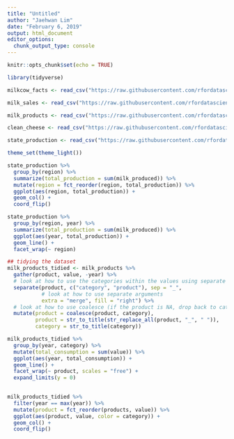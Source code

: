```yaml
---
title: "Untitled"
author: "Jaehwan Lim"
date: "February 6, 2019"
output: html_document
editor_options: 
  chunk_output_type: console
---
```


```r
knitr::opts_chunk$set(echo = TRUE)
```

```r
library(tidyverse)

milkcow_facts <- read_csv("https://raw.githubusercontent.com/rfordatascience/tidytuesday/master/data/2019/2019-01-29/milkcow_facts.csv")

milk_sales <- read_csv("https://raw.githubusercontent.com/rfordatascience/tidytuesday/master/data/2019/2019-01-29/fluid_milk_sales.csv")

milk_products <- read_csv("https://raw.githubusercontent.com/rfordatascience/tidytuesday/master/data/2019/2019-01-29/milk_products_facts.csv")

clean_cheese <- read_csv("https://raw.githubusercontent.com/rfordatascience/tidytuesday/master/data/2019/2019-01-29/clean_cheese.csv")

state_production <- read_csv("https://raw.githubusercontent.com/rfordatascience/tidytuesday/master/data/2019/2019-01-29/state_milk_production.csv")

theme_set(theme_light())

```

```r
state_production %>% 
  group_by(region) %>% 
  summarize(total_production = sum(milk_produced)) %>%
  mutate(region = fct_reorder(region, total_production)) %>% 
  ggplot(aes(region, total_production)) +
  geom_col() + 
  coord_flip()

state_production %>% 
  group_by(region, year) %>% 
  summarize(total_production = sum(milk_produced)) %>% 
  ggplot(aes(year, total_production)) +
  geom_line() +
  facet_wrap(~ region)

```

```r
## tidying the dataset
milk_products_tidied <- milk_products %>% 
  gather(product, value, -year) %>%
  # look at how to use the categories within the values using separate
  separate(product, c("category", "product"), sep = "_", 
           # look at how to use separate arguments 
           extra = "merge", fill = "right") %>% 
  # look at how to use coalesce (if the product is NA, drop back to category)
  mutate(product = coalesce(product, category), 
         product = str_to_title(str_replace_all(product, "_", " ")), 
         category = str_to_title(category)) 

milk_products_tidied %>% 
  group_by(year, category) %>% 
  mutate(total_consumption = sum(value)) %>% 
  ggplot(aes(year, total_consumption)) + 
  geom_line() + 
  facet_wrap(~ product, scales = "free") + 
  expand_limits(y = 0)
  

milk_products_tidied %>%
  filter(year == max(year)) %>% 
  mutate(product = fct_reorder(products, value)) %>% 
  ggplot(aes(product, value, color = category)) + 
  geom_col() + 
  coord_flip()
```

